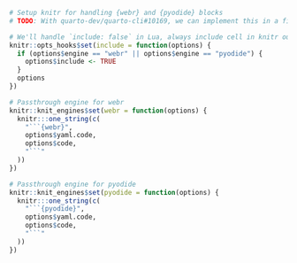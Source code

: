 ```r
# Setup knitr for handling {webr} and {pyodide} blocks
# TODO: With quarto-dev/quarto-cli#10169, we can implement this in a filter

# We'll handle `include: false` in Lua, always include cell in knitr output
knitr::opts_hooks$set(include = function(options) {
  if (options$engine == "webr" || options$engine == "pyodide") {
    options$include <- TRUE
  }
  options
})

# Passthrough engine for webr
knitr::knit_engines$set(webr = function(options) {
  knitr:::one_string(c(
    "```{webr}",
    options$yaml.code,
    options$code,
    "```"
  ))
})

# Passthrough engine for pyodide
knitr::knit_engines$set(pyodide = function(options) {
  knitr:::one_string(c(
    "```{pyodide}",
    options$yaml.code,
    options$code,
    "```"
  ))
})
```
